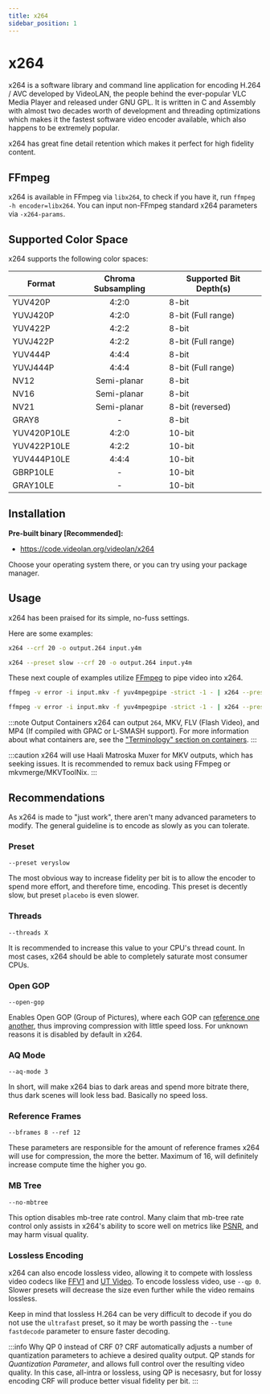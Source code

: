 ```yaml
---
title: x264
sidebar_position: 1
---
```


# x264

x264 is a software library and command line application for encoding H.264 / AVC developed by VideoLAN, the people behind the ever-popular VLC Media Player and released under GNU GPL. It is written in C and Assembly with almost two decades worth of development and threading optimizations which makes it the fastest software video encoder available, which also happens to be extremely popular.

x264 has great fine detail retention which makes it perfect for high fidelity content.



## FFmpeg

x264 is available in FFmpeg via `libx264`, to check if you have it, run `ffmpeg -h encoder=libx264`. You can input non-FFmpeg standard x264 parameters via `-x264-params`.


## Supported Color Space

x264 supports the following color spaces:

| Format           | Chroma Subsampling | Supported Bit Depth(s) |
|------------------|:------------------:|-----------------------|
| YUV420P          | 4:2:0              | 8-bit                 |
| YUVJ420P         | 4:2:0              | 8-bit (Full range)    |
| YUV422P          | 4:2:2              | 8-bit                 |
| YUVJ422P         | 4:2:2              | 8-bit (Full range)    |
| YUV444P          | 4:4:4              | 8-bit                 |
| YUVJ444P         | 4:4:4              | 8-bit (Full range)    |
| NV12             | Semi-planar        | 8-bit                 |
| NV16             | Semi-planar        | 8-bit                 |
| NV21             | Semi-planar        | 8-bit (reversed)      |
| GRAY8            | -                  | 8-bit                 |
| YUV420P10LE      | 4:2:0              | 10-bit                |
| YUV422P10LE      | 4:2:2              | 10-bit                |
| YUV444P10LE      | 4:4:4              | 10-bit                |
| GBRP10LE         | -                  | 10-bit                |
| GRAY10LE         | -                  | 10-bit                |


## Installation

**Pre-built binary [Recommended]:**

- https://code.videolan.org/videolan/x264

Choose your operating system there, or you can try using your package manager.



## Usage

x264 has been praised for its simple, no-fuss settings.

Here are some examples:

```bash title="Simple raw Y4M input with CRF 20 and raw 264 bitstream output"
x264 --crf 20 -o output.264 input.y4m
```

```bash title="Preset slow, CRF 20, Y4M input"
x264 --preset slow --crf 20 -o output.264 input.y4m
```

These next couple of examples utilize [FFmpeg](../utilities/ffmpeg.mdx) to pipe video into x264.

```bash title="FFmpeg piping"
ffmpeg -v error -i input.mkv -f yuv4mpegpipe -strict -1 - | x264 --preset slow --crf 20 --demux y4m - -o output.264
```

```bash title="FFmpeg piping, MKV output"
ffmpeg -v error -i input.mkv -f yuv4mpegpipe -strict -1 - | x264 --preset slow --crf 20 --demux y4m - -o output.mkv
```
:::note Output Containers
x264 can output ``264``, MKV, FLV (Flash Video), and MP4 (If compiled with GPAC or L-SMASH support). For more information about what containers are, see the ["Terminology" section on containers](../introduction/terminology.mdx#container).
:::

:::caution
x264 will use Haali Matroska Muxer for MKV outputs, which has seeking issues. It is recommended to remux back using FFmpeg or mkvmerge/MKVToolNix.
:::

## Recommendations

As x264 is made to "just work", there aren't many advanced parameters to modify. The general guideline is to encode as slowly as you can tolerate.

### Preset

``--preset veryslow``

The most obvious way to increase fidelity per bit is to allow the encoder to spend more effort, and therefore time, encoding. This preset is decently slow, but preset ``placebo`` is even slower.

### Threads

``--threads X``

It is recommended to increase this value to your CPU's thread count. In most cases, x264 should be able to completely saturate most consumer CPUs.

### Open GOP

``--open-gop``

Enables Open GOP (Group of Pictures), where each GOP can [reference one another](https://ottverse.com/closed-gop-open-gop-idr/), thus improving compression with little speed loss. For unknown reasons it is disabled by default in x264.

### AQ Mode

``--aq-mode 3``

In short, will make x264 bias to dark areas and spend more bitrate there, thus dark scenes will look less bad. Basically no speed loss.


### Reference Frames

``--bframes 8 --ref 12``

These parameters are responsible for the amount of reference frames x264 will use for compression, the more the better. Maximum of 16, will definitely increase compute time the higher you go.

### MB Tree

``--no-mbtree``

This option disables mb-tree rate control. Many claim that mb-tree rate control only assists in x264's ability to score well on metrics like [PSNR](../metrics/PSNR.mdx), and may harm visual quality.


### Lossless Encoding

x264 can also encode lossless video, allowing it to compete with lossless video codecs like [FFV1](../video/FFV1.mdx) and [UT Video](../video/utvideo.mdx). To encode lossless video, use ``--qp 0``. Slower presets will decrease the size even further while the video remains lossless.

Keep in mind that lossless H.264 can be very difficult to decode if you do not use the `ultrafast` preset, so it may be worth passing the `--tune fastdecode` parameter to ensure faster decoding.

:::info Why QP 0 instead of CRF 0?
CRF automatically adjusts a number of quantization parameters to achieve a desired quality output. QP stands for *Quantization Parameter*, and allows full control over the resulting video quality. In this case, all-intra or lossless, using QP is necesasry, but for lossy encoding CRF will produce better visual fidelity per bit.
:::